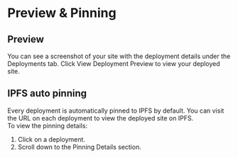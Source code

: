 # Preview & Pinning

## Preview
You can see a screenshot of your site with the deployment details under the Deployments tab. Click View Deployment Preview to view your deployed site.

## IPFS auto pinning
Every deployment is automatically pinned to IPFS by default. You can visit the URL on each deployment to view the deployed site on IPFS. \
To view the pinning details:
1. Click on a deployment.
2. Scroll down to the Pinning Details section.
